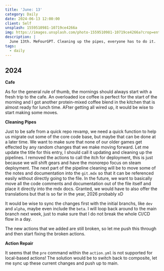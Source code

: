 ```yaml
---
title: 'June: 13'
category: Daily
date: 2024-06-13 12:00:00
client: Self
unsplash: 1559510981-10719ce4266a
img: https://images.unsplash.com/photo-1559510981-10719ce4266a?crop=entropy&cs=srgb&fm=jpg&ixid=MnwzNjM5Nzd8MHwxfHJhbmRvbXx8fHx8fHx8fDE2ODE3NDg2ODY&ixlib=rb-4.0.3&q=85
description: |
  June 13th. MeFourGPT. Cleaning up the pipes, everyone has to do it.
tags:
  - daily
---
```




## 2024

**Cafe**

As for the general rule of thumb, the mornings should always start with a fresh trip to the cafe.
An overloaded ice coffee is perfect for the start of the morning and I got another protein-mixed coffee blend in the kitchen that is almost ready for lunch time.
AFter getting all wired up, it would be wise to start making some moves.

**Cleaning Pipes**

Just to be safe from a quick repo revamp, we need a quick function to help us migrate out some of the core code base, but maybe that can be done at a later time.
We want to make sure that none of our older games get effected by any random changes that we make moving forward.
Let me update the title for this entry, I should call it updating and cleaning up the pipelines.
I removed the actions to call the itch for deployment, this is just because we will shift gears and have the monorepo focus on steam deployment.
The next part of the pipeline cleaning will be to move some of the notes and documentation into the `git.mdx` so that it can be referenced easily without directly going to the file.
In the future, we want to basically move all the code comments and documentation out of the file itself and place it directly into the mdx docs.
Granted, we would have to also offer the translations but that is so far in the year, 2026 probably xD

It would be wise to sync the changes first with the initial branchs, like `dev` and `alpha`, maybe even include the `beta`.
I will loop back around to the main branch next week, just to make sure that I do not break the whole CI/CD flow in a day.

The new actions that we added are still broken, so let me push this through and then start fixing the broken actions.

**Action Repair**

It seems that the `pre` command within the `action.yml` is not supported for local-based actions!
The solution would be to switch back to composite, let me sync up these current changes and push up to main.